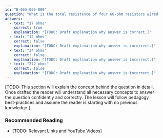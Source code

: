 ```yaml
---
id: "B-005-005-009"
question: "What is the total resistance of four 68-ohm resistors wired in parallel?"
answers:
  - text: "17 ohms"
    correct: true
    explanation: "[TODO: Draft explanation why answer is correct.]"
  - text: "12 ohms"
    correct: false
    explanation: "[TODO: Draft explanation why answer is incorrect.]"
  - text: "34 ohms"
    correct: false
    explanation: "[TODO: Draft explanation why answer is incorrect.]"
  - text: "272 ohms"
    correct: false
    explanation: "[TODO: Draft explanation why answer is incorrect.]"
---
```


[TODO: This section will explain the concept behind the question in detail. Once drafted the reader will understand all necessary concepts to answer the question confidently and correctly. The lesson will follow pedagogy best-practices and assume the reader is starting with no previous knowledge.]

### Recommended Reading

- [TODO: Relevant Links and YouTube Videos]
